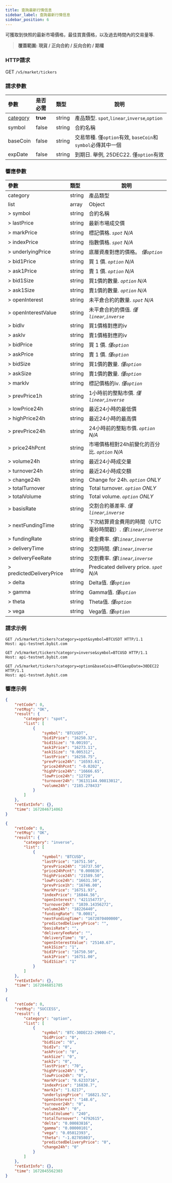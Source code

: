 ```yaml
---
title: 查詢最新行情信息
sidebar_label: 查詢最新行情信息
sidebar_position: 6
---
```


可獲取到快照的最新市場價格，最佳買賣價格，以及過去時間內的交易量等.
> **覆蓋範圍: 現貨 / 正向合約 / 反向合約 / 期權**


### HTTP請求
GET `/v5/market/tickers`

### 請求參數
| 參數 | 是否必需 | 類型 | 說明|
|:----- |:-------|:-----|------ |
|[category](../enum#category) |**true** |string |產品類型. `spot`,`linear`,`inverse`,`option` |
|symbol |false |string |合約名稱 |
|baseCoin |false |string |交易幣種. 僅`option`有效, `baseCoin`和`symbol`必傳其中一個 |
|expDate |false |string |到期日. 舉例, 25DEC22. 僅`option`有效|

### 響應參數
| 參數 | 類型 | 說明|
|:----- |:-----|----- |
|category |string |產品類型 |
|list |array |Object |
|> symbol |string |合約名稱 |
|> lastPrice |string |最新市場成交價 |
|> markPrice |string |標記價格. _`spot` N/A_ |
|> indexPrice |string |指數價格. _`spot` N/A_ |
|> underlyingPrice |string |底層資產對應的價格。 _僅`option`_ |
|> bid1Price |string |買 1 價. _`option` N/A_ |
|> ask1Price |string |賣 1 價. _`option` N/A_ |
|> bid1Size |string |買1價的數量. _`option` N/A_  |
|> ask1Size |string |賣1價的數量. _`option` N/A_ |
|> openInterest |string |未平倉合約的數量. _`spot` N/A_ |
|> openInterestValue |string |未平倉合約的價值. _僅`linear`,`inverse`_ |
|> bidIv |string |買1價格對應的iv |
|> askIv |string |賣1價格對應的iv |
|> bidPrice |string |買 1 價. _僅`option`_ |
|> askPrice |string |賣 1 價. _僅`option`_ |
|> bidSize |string |買1價的數量. _僅`option`_ |
|> askSize |string |賣1價的數量. _僅`option`_ |
|> markIv |string |標記價格的iv. _僅`option`_ |
|> prevPrice1h |string |1小時前的整點市價. _僅`linear`,`inverse`_ |
|> lowPrice24h |string |最近24小時的最低價 |
|> highPrice24h |string |最近24小時的最高價 |
|> prevPrice24h |string |24小時前的整點市價. _`option` N/A_ |
|> price24hPcnt |string |市場價格相對24h前變化的百分比. _`option` N/A_ |
|> volume24h |string |最近24小時成交量 |
|> turnover24h |string |最近24小時成交額 |
|> change24h |string |Change for 24h. _`option` ONLY_ |
|> totalTurnover |string |Total turnover. _`option` ONLY_ |
|> totalVolume |string |Total volume. _`option` ONLY_ |
|> basisRate |string |交割合約基差率. _僅`linear`,`inverse`_ |
|> nextFundingTime |string |下次結算資金費用的時間（UTC毫秒時間戳）. _僅`linear`,`inverse`_ |
|> fundingRate |string |資金費率. _僅`linear`,`inverse`_ |
|> deliveryTime |string |交割時間. _僅`linear`,`inverse`_|
|> deliveryFeeRate |string |交割費率. _僅`linear`,`inverse`_|
|> predictedDeliveryPrice |string |Predicated delivery price. _`spot` N/A_ |
|> delta |string |Delta值. _僅`option`_ |
|> gamma |string |Gamma值. _僅`option`_ |
|> theta |string |Theta值. _僅`option`_ |
|> vega |string |Vega值. _僅`option`_ |

### 請求示例

<Tabs>
<TabItem value="console-spot" label="Spot">

```http
GET /v5/market/tickers?category=spot&symbol=BTCUSDT HTTP/1.1
Host: api-testnet.bybit.com
```

</TabItem>

<TabItem value="console-inverse" label="Inverse">

```http
GET /v5/market/tickers?category=inverse&symbol=BTCUSD HTTP/1.1
Host: api-testnet.bybit.com
```

</TabItem>

<TabItem value="console-option" label="Option">

```http
GET /v5/market/tickers?category=option&baseCoin=BTC&expDate=30DEC22 HTTP/1.1
Host: api-testnet.bybit.com
```

</TabItem>
</Tabs>

### 響應示例

<Tabs>
<TabItem value="js spot" label="Spot">

```json
{
    "retCode": 0,
    "retMsg": "OK",
    "result": {
        "category": "spot",
        "list": [
            {
                "symbol": "BTCUSDT",
                "bid1Price": "16250.32",
                "bid1Size": "0.00193",
                "ask1Price": "16273.11",
                "ask1Size": "0.005312",
                "lastPrice": "16258.75",
                "prevPrice24h": "16593.61",
                "price24hPcnt": "-0.0202",
                "highPrice24h": "16666.65",
                "lowPrice24h": "12720",
                "turnover24h": "36131144.90813012",
                "volume24h": "2185.278433"
            }
        ]
    },
    "retExtInfo": {},
    "time": 1672046714063
}
```
</TabItem>

<TabItem value="js inverse" label="Inverse">

```json
{
    "retCode": 0,
    "retMsg": "OK",
    "result": {
        "category": "inverse",
        "list": [
            {
                "symbol": "BTCUSD",
                "lastPrice": "16751.50",
                "prevPrice24h": "16737.50",
                "price24hPcnt": "0.000836",
                "highPrice24h": "21589.50",
                "lowPrice24h": "16631.50",
                "prevPrice1h": "16746.00",
                "markPrice": "16751.93",
                "indexPrice": "16844.56",
                "openInterest": "421154773",
                "turnover24h": "1039.14356272",
                "volume24h": "18226440",
                "fundingRate": "0.0001",
                "nextFundingTime": "1672070400000",
                "predictedDeliveryPrice": "",
                "basisRate": "",
                "deliveryFeeRate": "",
                "deliveryTime": "0",
                "openInterestValue": "25140.67",
                "ask1Size": "1",
                "bid1Price": "16750.50",
                "ask1Price": "16751.00",
                "bid1Size": "1"
            }
        ]
    },
    "retExtInfo": {},
    "time": 1672046851785
}
```
</TabItem>

<TabItem value="js option" label="Option">

```json
{
    "retCode": 0,
    "retMsg": "SUCCESS",
    "result": {
        "category": "option",
        "list": [
            {
                "symbol": "BTC-30DEC22-29000-C",
                "bidPrice": "0",
                "bidSize": "0",
                "bidIv": "0",
                "askPrice": "0",
                "askSize": "0",
                "askIv": "0",
                "lastPrice": "70",
                "highPrice24h": "0",
                "lowPrice24h": "0",
                "markPrice": "0.6233716",
                "indexPrice": "16838.7",
                "markIv": "1.6217",
                "underlyingPrice": "16821.52",
                "openInterest": "148.6",
                "turnover24h": "0",
                "volume24h": "0",
                "totalVolume": "240",
                "totalTurnover": "4792615",
                "delta": "0.00083816",
                "gamma": "0.00000101",
                "vega": "0.05012393",
                "theta": "-1.02785803",
                "predictedDeliveryPrice": "0",
                "change24h": "0"
            }
        ]
    },
    "retExtInfo": {},
    "time": 1672045562303
}
```
</TabItem>
</Tabs>
